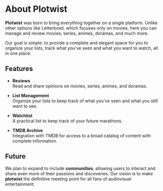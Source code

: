 # About Plotwist

**Plotwist** was born to bring everything together on a single platform. Unlike other options like Letterboxd, which focuses only on movies, here you can manage and review movies, series, animes, doramas, and much more.

Our goal is simple: to provide a complete and elegant space for you to organize your lists, track what you've seen and what you want to watch, all in one place.

## Features

- **Reviews**  
  Read and share opinions on movies, series, animes, and doramas.

- **List Management**  
  Organize your lists to keep track of what you've seen and what you still want to see.

- **Watchlist**  
  A practical list to keep track of your future marathons.

- **TMDB Archive**  
  Integration with TMDB for access to a broad catalog of content with complete information.

## Future

We plan to expand to include **communities**, allowing users to interact and share even more of their passions and discoveries. Our vision is to make **plotwist** the definitive meeting point for all fans of audiovisual entertainment.
